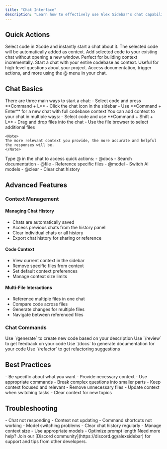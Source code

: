 ```yaml
---
title: "Chat Interface"
description: "Learn how to effectively use Alex Sidebar's chat capabilities for code assistance"
---
```


## Quick Actions

<CardGroup cols={2}>
  <Card title="Command + L" icon="message-bot">
    Select code in Xcode and instantly start a chat about it. The selected code will be automatically added as context.
  </Card>
  
  <Card title="Command + Shift + L" icon="plus">
    Add selected code to your existing chat without opening a new window. Perfect for building context incrementally.
  </Card>

  <Card title="Command + Enter" icon="code">
    Start a chat with your entire codebase as context. Useful for high-level questions about your project.
  </Card>

  <Card title="@ Commands" icon="at">
    Access documentation, trigger actions, and more using the @ menu in your chat.
  </Card>
</CardGroup>

## Chat Basics

<Steps>
  <Step title="Starting a Chat">
    There are three main ways to start a chat:
    - Select code and press **Command + L**
    - Click the chat icon in the sidebar
    - Use **Command + Enter** for a new chat with full codebase context
  </Step>
  
  <Step title="Adding Context">
    You can add context to your chat in multiple ways:
    - Select code and use **Command + Shift + L**
    - Drag and drop files into the chat
    - Use the file browser to select additional files
    
    <Note>
    The more relevant context you provide, the more accurate and helpful the responses will be.
    </Note>
  </Step>
  
  <Step title="Using @ Commands">
    Type @ in the chat to access quick actions:
    - @docs - Search documentation
    - @file - Reference specific files
    - @model - Switch AI models
    - @clear - Clear chat history
  </Step>
</Steps>

## Advanced Features

### Context Management

#### Managing Chat History
- Chats are automatically saved
- Access previous chats from the history panel
- Clear individual chats or all history
- Export chat history for sharing or reference

#### Code Context
- View current context in the sidebar
- Remove specific files from context
- Set default context preferences
- Manage context size limits

#### Multi-File Interactions
- Reference multiple files in one chat
- Compare code across files
- Generate changes for multiple files
- Navigate between referenced files

### Chat Commands

<CardGroup cols={2}>
  <Card title="Code Generation" icon="code">
    Use `/generate` to create new code based on your description
  </Card>
  
  <Card title="Code Review" icon="magnifying-glass">
    Use `/review` to get feedback on your code
  </Card>
  
  <Card title="Documentation" icon="book">
    Use `/docs` to generate documentation for your code
  </Card>
  
  <Card title="Refactoring" icon="arrows-rotate">
    Use `/refactor` to get refactoring suggestions
  </Card>
</CardGroup>

## Best Practices

<CardGroup cols={2}>
  <Card title="Writing Effective Prompts" icon="pencil">
    - Be specific about what you want
    - Provide necessary context
    - Use appropriate commands
    - Break complex questions into smaller parts
  </Card>

  <Card title="Managing Context" icon="layer-group">
    - Keep context focused and relevant
    - Remove unnecessary files
    - Update context when switching tasks
    - Clear context for new topics
  </Card>
</CardGroup>

## Troubleshooting

<AccordionGroup>
  <Accordion title="Common Issues">
    - Chat not responding
    - Context not updating
    - Command shortcuts not working
    - Model switching problems
  </Accordion>

  <Accordion title="Performance Tips">
    - Clear chat history regularly
    - Manage context size
    - Use appropriate models
    - Optimize prompt length
  </Accordion>
</AccordionGroup>

<Note>
Need more help? Join our [Discord community](https://discord.gg/alexsidebar) for support and tips from other developers.
</Note> 